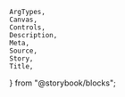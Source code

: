     ArgTypes,
    Canvas,
    Controls,
    Description,
    Meta,
    Source,
    Story,
    Title,
} from "@storybook/blocks";


<Meta of={stories} />
<Title of={stories} />
<Description of={NumberField} />

## Example

<Canvas
    sourceState="shown"
    of={stories.Default}
/>